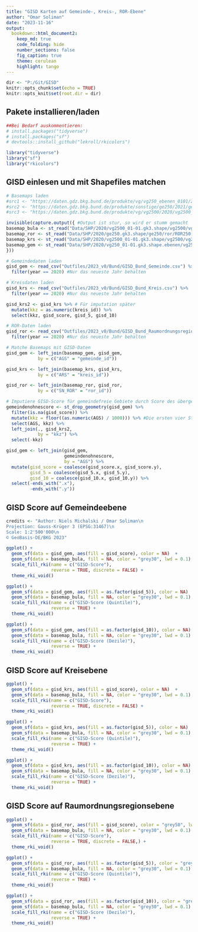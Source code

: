 ```yaml
---
title: "GISD Karten auf Gemeinde-, Kreis-, ROR-Ebene"
author: "Omar Soliman"
date: "2023-11-16"
output:
  bookdown::html_document2:
    keep_md: true
    code_folding: hide
    number_sections: false
    fig_caption: true
    theme: cerulean
    highlight: tango
---
```


```r
dir <- "P:/Git/GISD"
knitr::opts_chunk$set(echo = TRUE)
knitr::opts_knit$set(root.dir = dir)
```

## Pakete installieren/laden
```r

##Bei Bedarf auskommentieren:
# install.packages("tidyverse")
# install.packages("sf")
# devtools::install_github("lekroll/rkicolors")

library("tidyverse")
library("sf")
library("rkicolors")

```

## GISD einlesen und mit Shapefiles matchen
```r

# Basemaps laden
#src1 <- "https://daten.gdz.bkg.bund.de/produkte/vg/vg250_ebenen_0101/2020/vg250_01-01.gk3.shape.ebenen.zip" #Bundesländer
#src2 <- "https://daten.gdz.bkg.bund.de/produkte/sonstige/ge250/2021/ge250.gk3.shape.zip"                    #Raumordnungsregionen
#src3 <- "https://daten.gdz.bkg.bund.de/produkte/vg/vg2500/2020/vg2500_01-01.gk3.shape.zip"                  #Kreise und Gemeinden

invisible(capture.output({ #Output ist stur, so wird er stumm gemacht
basemap_bula <- st_read("Data/SHP/2020/vg2500_01-01.gk3.shape/vg2500/vg2500_lan.shp")
basemap_ror <- st_read("Data/SHP/2020/ge250.gk3.shape/ge250/ror/ROR250.shp")
basemap_krs <- st_read("Data/SHP/2020/vg2500_01-01.gk3.shape/vg2500/vg2500_krs.shp")
basemap_gem <- st_read("Data/SHP/2020/vg250_01-01.gk3.shape.ebenen/vg250_ebenen_0101/VG250_GEM.shp")
}))

# Gemeindedaten laden
gisd_gem <- read_csv("Outfiles/2023_v0/Bund/GISD_Bund_Gemeinde.csv") %>% 
  filter(year == 2020) #Nur das neueste Jahr behalten

# Kreisdaten laden
gisd_krs <- read_csv("Outfiles/2023_v0/Bund/GISD_Bund_Kreis.csv") %>% 
  filter(year == 2020) #Nur das neueste Jahr behalten

gisd_krs2 <- gisd_krs %>% # Für imputation später
  mutate(kkz = as.numeric(kreis_id)) %>%
  select(kkz, gisd_score, gisd_5, gisd_10)

# ROR-Daten laden
gisd_ror <- read_csv("Outfiles/2023_v0/Bund/GISD_Bund_Raumordnungsregion.csv") %>% 
  filter(year == 2020) #Nur das neueste Jahr behalten

# Matche Basemaps mit GISD-Daten
gisd_gem <- left_join(basemap_gem, gisd_gem,
            by = c("AGS" = "gemeinde_id"))

gisd_krs <- left_join(basemap_krs, gisd_krs,
            by = c("ARS" = "kreis_id"))

gisd_ror <- left_join(basemap_ror, gisd_ror,
            by = c("SN_ROR" = "ror_id"))

# Imputiere GISD-Score für gemeindefreie Gebiete durch Score des übergeordneten Kreises
gemeindenohnescore <- st_drop_geometry(gisd_gem) %>% 
  filter(is.na(gisd_score)) %>% 
  mutate(kkz = floor((as.numeric(AGS) / 1000))) %>% #Die ersten vier Stellen der Gemeindekennziffer ist die Kreiskennziffer
  select(AGS, kkz) %>% 
  left_join(., gisd_krs2,
            by = "kkz") %>% 
  select(-kkz)

gisd_gem <- left_join(gisd_gem,
                      gemeindenohnescore,
                      by = "AGS") %>%
  mutate(gisd_score = coalesce(gisd_score.x, gisd_score.y),
         gisd_5 = coalesce(gisd_5.x, gisd_5.y),
         gisd_10 = coalesce(gisd_10.x, gisd_10.y)) %>%
  select(-ends_with(".x"),
         -ends_with(".y"))

```

## GISD Score auf Gemeindeebene
```r

credits <- "Author: Niels Michalski / Omar Soliman\n
Projection: Gauss-Krüger 3 (EPSG:31467)\n
Scale: 1:2'500'000\n
© GeoBasis-DE/BKG 2023"

ggplot() +
  geom_sf(data = gisd_gem, aes(fill = gisd_score), color = NA)  +
  geom_sf(data = basemap_bula, fill = NA, color = "grey30", lwd = 0.1) +
  scale_fill_rki(name = c("GISD-Score"),
                 reverse = TRUE, discrete = FALSE) +
  theme_rki_void()

ggplot() +
  geom_sf(data = gisd_gem, aes(fill = as.factor(gisd_5)), color = NA)  +
  geom_sf(data = basemap_bula, fill = NA, color = "grey30", lwd = 0.1) +
  scale_fill_rki(name = c("GISD-Score (Quintile)"),
                 reverse = TRUE) +
  theme_rki_void()

ggplot() +
  geom_sf(data = gisd_gem, aes(fill = as.factor(gisd_10)), color = NA)  +
  geom_sf(data = basemap_bula, fill = NA, color = "grey30", lwd = 0.1) +
  scale_fill_rki(name = c("GISD-Score (Dezile)"),
                 reverse = TRUE) +
  theme_rki_void()

```

## GISD Score auf Kreisebene
```r

ggplot() +
  geom_sf(data = gisd_krs, aes(fill = gisd_score), color = NA)  +
  geom_sf(data = basemap_bula, fill = NA, color = "grey30", lwd = 0.1) +
  scale_fill_rki(name = c("GISD-Score"),
                 reverse = TRUE, discrete = FALSE) +
  theme_rki_void()

ggplot() +
  geom_sf(data = gisd_krs, aes(fill = as.factor(gisd_5)), color = NA)  +
  geom_sf(data = basemap_bula, fill = NA, color = "grey30", lwd = 0.1) +
  scale_fill_rki(name = c("GISD-Score (Quintile)"),
                 reverse = TRUE) +
  theme_rki_void()

ggplot() +
  geom_sf(data = gisd_krs, aes(fill = as.factor(gisd_10)), color = NA)  +
  geom_sf(data = basemap_bula, fill = NA, color = "grey30", lwd = 0.1) +
  scale_fill_rki(name = c("GISD-Score (Dezile)"),
                 reverse = TRUE) +
  theme_rki_void()

```

## GISD Score auf Raumordnungsregionsebene
```r

ggplot() +
  geom_sf(data = gisd_ror, aes(fill = gisd_score), color = "grey50", lwd = 0.05)  +
  geom_sf(data = basemap_bula, fill = NA, color = "grey30", lwd = 0.1) +
  scale_fill_rki(name = c("GISD-Score"),
                 reverse = TRUE, discrete = FALSE,) +
  theme_rki_void()

ggplot() +
  geom_sf(data = gisd_ror, aes(fill = as.factor(gisd_5)), color = "grey50", lwd = 0.05)  +
  geom_sf(data = basemap_bula, fill = NA, color = "grey30", lwd = 0.1) +
  scale_fill_rki(name = c("GISD-Score (Quintile)"),
                 reverse = TRUE) +
  theme_rki_void()

ggplot() +
  geom_sf(data = gisd_ror, aes(fill = as.factor(gisd_10)), color = "grey50", lwd = 0.05)  +
  geom_sf(data = basemap_bula, fill = NA, color = "grey30", lwd = 0.1) +
  scale_fill_rki(name = c("GISD-Score (Dezile)"),
                 reverse = TRUE) +
  theme_rki_void()

```